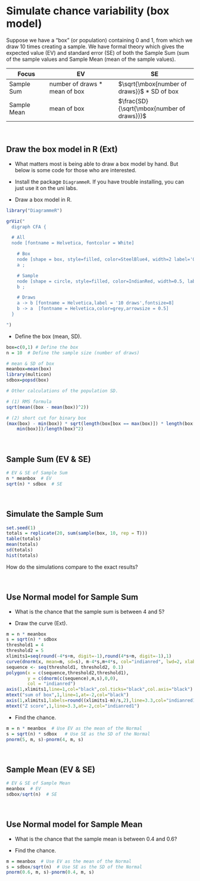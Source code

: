 # Simulate chance variability (box model) {#boxmodel}

Suppose we have a "box" (or population) containing 0 and 1, from which we draw 10 times creating a sample. We have formal theory which gives the expected value (EV) and standard error (SE) of both the Sample Sum (sum of the sample values and Sample Mean (mean of the sample values).

|Focus|EV|SE|
|---------|---------------|-----------------|
|Sample Sum| number of draws * mean of box  |$\sqrt{\mbox{number of draws}}$ * SD of box |
|Sample Mean| mean of box  |$\frac{SD}{\sqrt{\mbox{number of draws}}}$|

<br>

## Draw the box model in R (Ext)

- What matters most is being able to draw a box model by hand. But below is some code for those who are interested.

- Install the package `DiagrammeR`. If you have trouble installing, you can just use it on the uni labs.

- Draw a box model in R.

```r
library("DiagrammeR")

grViz(" 
  digraph CFA {

  # All
  node [fontname = Helvetica, fontcolor = White]

    # Box
    node [shape = box, style=filled, color=SteelBlue4, width=2 label='0  1'][fillcolor = SteelBlue4]
    a ; 

    # Sample
    node [shape = circle, style=filled, color=IndianRed, width=0.5, label='-'][fillcolor = IndianRed]
    b ; 

    # Draws
    a -> b [fontname = Helvetica,label = '10 draws',fontsize=8]
    b -> a  [fontname = Helvetica,color=grey,arrowsize = 0.5]
  }

")
```

- Define the box (mean, SD).

```r
box=c(0,1) # Define the box
n = 10  # Define the sample size (number of draws)

# mean & SD of box
meanbox=mean(box)
library(multicon)
sdbox=popsd(box)

# Other calculations of the population SD.

# (1) RMS formula
sqrt(mean((box - mean(box))^2))

# (2) short cut for binary box
(max(box) - min(box)) * sqrt(length(box[box == max(box)]) * length(box[box == 
    min(box)])/length(box)^2)
```

<br>

## Sample Sum (EV & SE)

```r
# EV & SE of Sample Sum
n * meanbox  # EV
sqrt(n) * sdbox  # SE
```

<br>

## Simulate the Sample Sum

```r
set.seed(1)
totals = replicate(20, sum(sample(box, 10, rep = T)))
table(totals)
mean(totals)
sd(totals)
hist(totals)
```

How do the simulations compare to the exact results?

<br>


## Use Normal model for Sample Sum

- What is the chance that the sample sum is between 4 and 5?

- Draw the curve (Ext).

```r
m = n * meanbox
s = sqrt(n) * sdbox
threshold1 = 4
threshold2 = 5
xlimits1=seq(round(-4*s+m, digit=-1),round(4*s+m, digit=-1),1)
curve(dnorm(x, mean=m, sd=s), m-4*s,m+4*s, col="indianred", lwd=2, xlab="", ylab="", main ="P(sum is between 4 and 5)",axes=F)
sequence <- seq(threshold1, threshold2, 0.1)
polygon(x = c(sequence,threshold2,threshold1),
        y = c(dnorm(c(sequence),m,s),0,0),
        col = "indianred")
axis(1,xlimits1,line=1,col="black",col.ticks="black",col.axis="black")
mtext("sum of box",1,line=1,at=-2,col="black")
axis(1,xlimits1,labels=round((xlimits1-m)/s,2),line=3.3,col="indianred1",col.ticks="indianred1",col.axis="indianred1")
mtext("Z score",1,line=3.3,at=-2,col="indianred1")
```

- Find the chance.

```r
m = n * meanbox  # Use EV as the mean of the Normal
s = sqrt(n) * sdbox   # Use SE as the SD of the Normal
pnorm(5, m, s)-pnorm(4, m, s)
```

<br> 


## Sample Mean (EV & SE)

```r
# EV & SE of Sample Mean
meanbox  # EV
sdbox/sqrt(n)  # SE
```

<br>

## Use Normal model for Sample Mean

- What is the chance that the sample mean is between 0.4 and 0.6?

- Find the chance.

```r
m = meanbox  # Use EV as the mean of the Normal
s = sdbox/sqrt(n)  # Use SE as the SD of the Normal
pnorm(0.6, m, s)-pnorm(0.4, m, s)
```

<br><br>